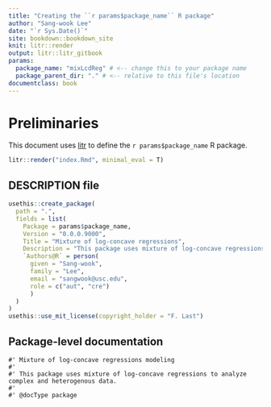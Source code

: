 ---
title: "Creating the ``r params$package_name`` R package"
author: "Sang-wook Lee"
date: "`r Sys.Date()`"
site: bookdown::bookdown_site
knit: litr::render
output: litr::litr_gitbook
params:
  package_name: "mixLcdReg" # <-- change this to your package name
  package_parent_dir: "." # <-- relative to this file's location
documentclass: book
---

# Preliminaries

This document uses [litr](https://jacobbien.github.io/litr-project/) to define the ``r params$package_name`` R package.  

```{r, eval = FALSE}
litr::render("index.Rmd", minimal_eval = T)
```

## DESCRIPTION file

```{r package-setup, message=FALSE, results='hide'}
usethis::create_package(
  path = ".",
  fields = list(
    Package = params$package_name,
    Version = "0.0.0.9000",
    Title = "Mixture of log-concave regressions",
    Description = "This package uses mixture of log-concave regressions to analyze complex and heterogenous data.",
    `Authors@R` = person(
      given = "Sang-wook",
      family = "Lee",
      email = "sangwook@usc.edu",
      role = c("aut", "cre")
      )
  )
)
usethis::use_mit_license(copyright_holder = "F. Last")
```

## Package-level documentation

```{package_doc}
#' Mixture of log-concave regressions modeling
#'
#' This package uses mixture of log-concave regressions to analyze complex and heterogenous data.
#' 
#' @docType package
```
